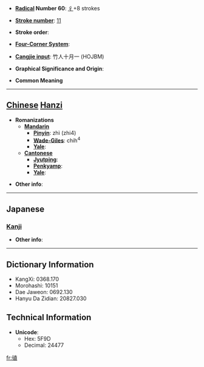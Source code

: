 * '''[[Wiktionary:Chinese radical index| Radical]] Number 60''': [[Wiktionary:Chinese radical index 彳|彳]]+8 strokes

* '''[[Wiktionary:Chinese total strokes index|Stroke number]]''': [[Wiktionary:Chinese total strokes index 11|11]]

* '''Stroke order''': 

* '''[[Wiktionary:Chinese four corner index|Four-Corner System]]''': 

* '''[[Wiktionary:Chinese Cangjie index|Cangjie input]]''': 竹人十月一 (HOJBM)

* '''Graphical Significance and Origin''': 

* '''Common Meaning'''

----

== [[Chinese]] [[Hanzi]] ==

* '''Romanizations'''
** '''[[Mandarin]]'''
*** '''[[Pinyin]]''': zhì (zhi4)
*** '''[[Wade-Giles]]''': chih<sup>4</sup>
*** '''[[Yale]]''': 
** '''[[Cantonese]]'''
*** '''[[Jyutping]]''':
*** '''[[Penkyamp]]''': 
*** '''[[Yale]]''': 

* '''Other info''': 

----

==Japanese==
===[[Kanji]]===
{{kanji|on readings=[[ち]] (chi), [[ちょく]] (choku), [[ちき]] (chiki)
|kun readings=[[ほどこす]] (hodokosu), [[のぼる]] (noboru)
}}

* '''Other info''':  

----

== Dictionary Information ==

* KangXi: 0368.170
* Morohashi: 10151
* Dae Jaweon: 0692.130
* Hanyu Da Zidian: 20827.030

== Technical Information ==

* '''Unicode''':
** Hex: 5F9D
** Decimal: 24477

[[fr:徝]]